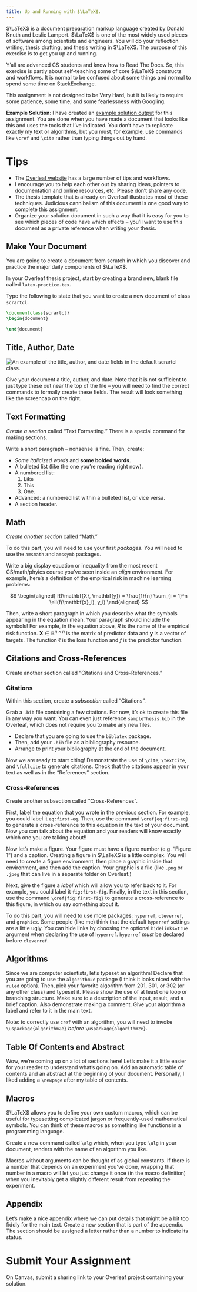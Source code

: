 ```yaml
---
title: Up and Running with $\LaTeX$.  
---
```


$\LaTeX$ is a document preparation markup language created by Donald Knuth and Leslie Lamport. $\LaTeX$ is one of the most widely used pieces of software among scientists and engineers. You will do your reflection writing, thesis drafting, and thesis writing in $\LaTeX$. The purpose of this exercise is to get you up and running.  

Y'all are advanced CS students and know how to Read The Docs. So, this exercise is partly about self-teaching some of core $\LaTeX$ constructs and workflows. It is normal to be confused about some things and normal to spend some time on StackExchange. 

This assignment is not designed to be Very Hard, but it is likely to require some patience, some time, and some fearlessness with Googling. 

**Example Solution**: I have created an [example solution output](/assets/img/solutions/latex-practice-sol.pdf) for this assignment. You are done when you have made a document that looks like this and uses the tools that I've indicated. You don't have to replicate exactly my text or algorithms, but you must, for example, use commands like `\cref` and `\cite` rather than typing things out by hand. 

# Tips

- The [Overleaf website](https://www.overleaf.com/learn/latex/Tutorials) has a large number of tips and workflows. 
- I encourage you to help each other out by sharing ideas, pointers to documentation and online resources, etc. Please don't share any code. 
- The thesis template that is already on Overleaf illustrates most of these techniques. Judicious cannibalism of this document is one good way to complete this assignment. 
- Organize your solution document in such a way that it is easy for you to see which pieces of code have which effects -- you'll want to use this document as a private reference when writing your thesis. 

## Make Your Document

You are going to create a document from scratch in which you discover and practice the major daily components of $\LaTeX$. 

In your Overleaf thesis project, start by creating a brand new, blank file called `latex-practice.tex`. 

Type the following to state that you want to create a new document of class `scrartcl`.   

```latex
\documentclass{scrartcl}
\begin{document}

\end{document}
```

## Title, Author, Date

[![An example of the title, author, and date fields in the default `scrartcl` class.](../assets/img/tex-examples/title.jpg)]{.aside}

Give your document a title, author, and date. Note that it is not sufficient to just type these out near the top of the file -- you will need to find the correct commands to formally create these fields. The result will look something like the screencap on the right.  

## Text Formatting

*Create a section* called "Text Formatting." There is a special command for making sections. 

Write a short paragraph -- nonsense is fine. Then, create: 

- *Some italicized words* and **some bolded words**. 
- A bulleted list (like the one you're reading right now). 
- A numbered list: 
    1. Like
    2. This 
    3. One. 
- Advanced: a numbered list within a bulleted list, or vice versa. 
- A section header. 

## Math

*Create another section* called "Math." 

[To do this part, you will need to use your first *packages*. You will need to use the `amsmath` and `amssymb` packages.]{.aside}

Write a big display equation or inequality from the most recent CS/math/phyics course you've seen inside an *align* environment. For example, here's a definition of the empirical risk in machine learning problems: 

$$ 
\begin{aligned}
    R(\mathbf{X}, \mathbf{y}) = \frac{1}{n} \sum_{i = 1}^n \ell(f(\mathbf{x}_i), y_i)
\end{aligned}
$$

Then, write a short paragraph in which you describe what the symbols appearing in the equation mean. Your paragraph should include the symbols! For example, in the equation above, $R$ is the name of the empirical risk function. $\mathbf{X}\in \mathbb{R}^{n\times n}$ is the matrix of predictor data and $\mathbf{y}$ is a vector of targets. The function $\ell$ is the loss function and $f$ is the predictor function. 

## Citations and Cross-References

Create another section called "Citations and Cross-References."

### Citations

Within this section, create a *subsection* called "Citations".

Grab a `.bib` file containing a few citations. For now, it's ok to create this file in any way you want. You can even just reference `sampleThesis.bib` in the Overleaf, which does not require you to make any new files.

- Declare that you are going to use the `biblatex` package. 
- Then, add your `.bib` file as a bibliography resource. 
- Arrange to print your bibliography at the end of the document. 

Now we are ready to start citing! Demonstrate the use of `\cite`, `\textcite`, and `\fullcite` to generate citations. Check that the citations appear in your text as well as in the "References" section. 

### Cross-References

Create another subsection called "Cross-References".

First, label the equation that you wrote in the previous section. For example, you could label it `eq:first-eq`. Then, use the command `\cref{eq:first-eq}` to generate a cross-reference to this equation in the text of your document. Now you can talk about the equation and your readers will know exactly which one you are talking about!! 

Now let's make a figure. Your figure must have a figure number (e.g. "Figure 1") and a caption. [Creating a figure in $\LaTeX$ is a little complex. You will need to create a figure environment, then place a graphic inside that environment, and then add the caption. Your graphic is a file (like `.png` or `.jpeg` that can live in a separate folder on Overleaf.)]{.aside} 

Next, give the figure a *label* which will allow you to refer back to it. For example, you could label it `fig:first-fig`. Finally, in the text in this section, use the command `\cref{fig:first-fig}` to generate a cross-reference to this figure, in which ou say something about it. 

[To do this part, you will need to use more packages: `hyperref`, `cleverref`, and `graphicx`. Some people (like me) think that the default `hyperref` settings are a little ugly. You can hide links by choosing the optional `hidelinks=true` argument when declaring the use of `hyperref`. `hyperref` *must* be declared before `cleverref`.]{.aside}

## Algorithms

Since we are computer scientists, let's typeset an algorithm! Declare that you are going to use the `algorithm2e` package (I think it looks niced with the `ruled` option). Then, pick your favorite algorithm from 201, 301, or 302 (or any other class) and typeset it. Please show the use of at least one loop or branching structure. Make sure to a description of the input, result, and a brief caption. Also demonstrate making a comment. Give your algorithm a label and refer to it in the main text. 

Note: to correctly use `cref` with an algorithm, you will need to invoke `\uspackage{algorithm2e}` *before* `\uspackage{algorithm2e}`.  





## Table Of Contents and Abstract

Wow, we're coming up on a lot of sections here! Let's make it a little easier for your reader to understand what's going on. Add an automatic table of contents and an abstract at the beginning of your document. Personally, I liked adding a `\newpage` after my table of contents. 

## Macros

$\LaTeX$ allows you to define your own custom macros, which can be useful for typesetting complicated jargon or frequently-used mathematical symbols. You can think of these macros as something like functions in a programming language. 

Create a new command called `\alg` which, when you type `\alg` in your document, renders with the name of an algorithm you like. 

Macros without arguments can be thought of as global constants. If there is a number that depends on an experiment you've done, wrapping that number in a macro will let you just change it once (in the macro definition) when you inevitably get a slightly different result from repeating the experiment. 


## Appendix

Let's make a nice appendix where we can put details that might be a bit too fiddly for the main text. Create a new section that is part of the appendix. The section should be assigned a letter rather than a number to indicate its status. 

# Submit Your Assignment

On Canvas, submit a sharing link to your Overleaf project containing your solution.     








